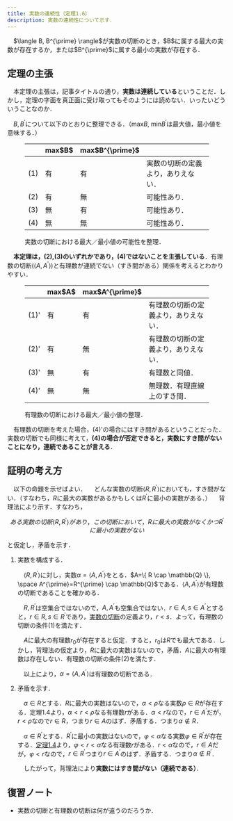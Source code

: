 ```yaml
---
title: 実数の連続性（定理1.6）
description: 実数の連続性について示す．
---
```


<Card title="定理1.6（実数の連続性）">
　$\langle B, B^{\prime} \rangle$が実数の切断のとき，$B$に属する最大の実数が存在するか，または$B^{\prime}$に属する最小の実数が存在する．
</Card>

## 定理の主張
　本定理の主張は，記事タイトルの通り，**実数は連続している**ということだ．しかし，定理の字面を真正面に受け取ってもそのようには読めない．いったいどういうことなのか．

　$B, B^{\prime}$について以下のとおりに整理できる．（max$B$, min$B^{\prime}$は最大値，最小値を意味する．）

<figure>
    <table>
        <thead>
            <tr>
                <th></th> <th>max$B$</th> <th>max$B^{\prime}$</th> <th></th>
            </tr>
        </thead>
        <tr>
            <td>(1)</td> <td>有</td> <td>有</td> <td>実数の切断の定義より，ありえない．</td>
        </tr>
        <tr>
            <td>(2)</td> <td>有</td> <td>無</td> <td>可能性あり．</td>
        </tr>
        <tr>
            <td>(3)</td> <td>無</td> <td>有</td> <td>可能性あり．</td>
        </tr>
        <tr>
            <td>(4)</td> <td>無</td> <td>無</td> <td>可能性あり．</td>
        </tr>
    </table>
    <figcaption>実数の切断における最大／最小値の可能性を整理．</figcaption> 
</figure>

　**本定理は，(2),(3)のいずれかであり，(4)ではないことを主張している**．有理数の切断($\langle A, A^{\prime} \rangle$)と有理数が連続でない（すき間がある）関係を考えるとわかりやすい．

<figure>
    <table>
        <thead>
            <tr>
                <th></th> <th>max$A$</th> <th>max$A^{\prime}$</th> <th></th>
            </tr>
        </thead>
        <tr>
            <td>(1)'</td> <td>有</td> <td>有</td> <td>有理数の切断の定義より，ありえない．</td>
        </tr>
        <tr>
            <td>(2)'</td> <td>有</td> <td>無</td> <td>有理数の切断の定義より，ありえない．</td>
        </tr>
        <tr>
            <td>(3)'</td> <td>無</td> <td>有</td> <td>有理数と同値．</td>
        </tr>
        <tr>
            <td>(4)'</td> <td>無</td> <td>無</td> <td>無理数．有理直線上のすき間．</td>
        </tr>
    </table> 
    <figcaption>有理数の切断における最大／最小値の整理．</figcaption> 
</figure>

　有理数の切断を考えた場合，(4)'の場合にはすき間があるということだった．実数の切断でも同様に考えて，**(4)の場合が否定できると，実数にすき間がないことになり，連続であることが言える**．

## 証明の考え方
　以下の命題を示せばよい．
<Card title="実数の連続性">
　どんな実数の切断$\langle R, R^{\prime}\rangle$においても，すき間がない．（すなわち，$R$に最大の実数があるかもしくは$R^{\prime}$に最小の実数がある．）
</Card>
　背理法により示す．すなわち，

$$
ある実数の切断\langle R, R^{\prime} \rangle があり，この切断において，Rに最大の実数がなく かつ R^{\prime}に最小の実数がない
$$

と仮定し，矛盾を示す．

<Steps>

1. 実数を構成する．

    　$\langle R, R^{\prime} \rangle$に対し，実数$\alpha = \langle A, A^{\prime} \rangle$をとる．$A=\{ R \cap \mathbb{Q} \}, \space A^{\prime}=R^{\prime} \cap \mathbb{Q}$である．$\langle A, A^{\prime} \rangle$が有理数の切断であることを確かめる．

    　$R, R^{\prime}$は空集合ではないので，$A, A^{\prime}$も空集合ではない．$r \in A, s \in A^{\prime}$とすると，$r \in R, s \in R^{\prime}$であり，[実数の切断](/real_number/015_real_number_cut/)の定義より，$r < s$．よって，有理数の切断の条件$(1)$を満たす．

    　$A$に最大の有理数$r_0$が存在すると仮定．すると，$r_0$は$R$でも最大である．しかし，背理法の仮定より，$R$に最大の実数はないので，矛盾．$A$に最大の有理数は存在しない．有理数の切断の条件$(2)$を満たす．

    　以上により，$\alpha = \langle A, A^{\prime} \rangle$は有理数の切断である．

2. 矛盾を示す．

    　$\alpha \in R$とする．$R$に最大の実数はないので，$\alpha < \rho$なる実数$\rho \in R$が存在する．定理1.4より，$\alpha < r < \rho$なる有理数$r$がある．$\alpha < r$なので，$r \in A^{\prime}$だが，$r < \rho$なので$r \in R$，つまり$r \in A$のはず．矛盾する．つまり$\alpha \notin R$．

    　$\alpha \in R^{\prime}$とする．$R^{\prime}$に最小の実数はないので，$\varphi < \alpha$なる実数$\varphi \in R^{\prime}$が存在する．[定理1.4](/real_number/012_real_number_consistency/)より，$\varphi < r < \alpha$なる有理数$r$がある．$r < \alpha$なので，$r \in A$だが，$\varphi < r$なので，$r \in R^{\prime}$つまり$r \in A^{\prime}$のはず．矛盾する．つまり$\alpha \notin R^{\prime}$．

    　したがって，背理法により**実数にはすき間がない（連続である）**．

</Steps>

## 復習ノート
- 実数の切断と有理数の切断は何が違うのだろうか．
